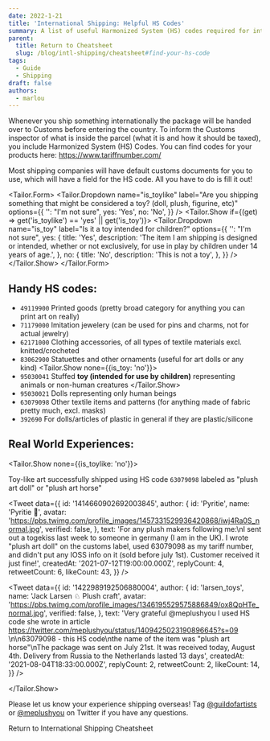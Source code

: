```yaml
---
date: 2022-1-21
title: 'International Shipping: Helpful HS Codes'
summary: A list of useful Harmonized System (HS) codes required for international shipments
parent:
  title: Return to Cheatsheet
  slug: /blog/intl-shipping/cheatsheet#find-your-hs-code
tags:
  - Guide
  - Shipping
draft: false
authors:
  - marlou
---
```


Whenever you ship something internationally the package will be handed over to Customs before entering the country. To inform the Customs inspector of what is inside the parcel (what it is and how it should be taxed), you include Harmonized System (HS) Codes. You can find codes for your products here: https://www.tariffnumber.com/

Most shipping companies will have default customs documents for you to use, which will have a field for the HS code. All you have to do is fill it out!

<Tailor.Form>
  <Tailor.Dropdown
    name="is_toylike"
    label="Are you shipping something that might be considered a toy? (doll, plush, figurine, etc)"
    options={{
      '': "I'm not sure",
      yes: 'Yes',
      no: 'No',
    }}
  />
  <Tailor.Show if={(get) => get('is_toylike') == 'yes' || get('is_toy')}>
    <Tailor.Dropdown
      name="is_toy"
      label="Is it a toy intended for children?"
      options={{
        '': "I'm not sure",
        yes: {
          title: 'Yes',
          description:
            'The item I am shipping is designed or intended, whether or not exclusively, for use in play by children under 14 years of age.',
        },
        no: {
          title: 'No',
          description: 'This is not a toy',
        },
      }}
    />
  </Tailor.Show>
</Tailor.Form>

## Handy HS codes:

- `49119900` Printed goods (pretty broad category for anything you can print art on really)
- `71179000` Imitation jewelery (can be used for pins and charms, not for actual jewelry)
- `62171000` Clothing accessories, of all types of textile materials excl. knitted/crocheted
- `83062900` Statuettes and other ornaments (useful for art dolls or any kind)
<Tailor.Show none={{is_toy: 'no'}}>
- `95030041` Stuffed **toy (intended for use by children)** representing animals or non-human creatures
</Tailor.Show>
- `95030021` Dolls representing only human beings
- `63079098` Other textile items and patterns (for anything made of fabric pretty much, excl. masks)
- `392690` For dolls/articles of plastic in general if they are plastic/silicone

## Real World Experiences:

<Tailor.Show none={{is_toylike: 'no'}}>

Toy-like art successfully shipped using HS code `63079098` labeled as "plush art doll" or "plush art horse"

<Tweet
  data={{
    id: '1414660902692003845',
    author: {
      id: 'Pyritie',
      name: 'Pyritie 🥧',
      avatar: 'https://pbs.twimg.com/profile_images/1457331529936420868/iwj4Ra0S_normal.jpg',
      verified: false,
    },
    text:
      'For any plush makers following me:\nI sent out a togekiss last week to someone in germany (I am in the UK). I wrote "plush art doll" on the customs label, used 63079098 as my tariff number, and didn\'t put any IOSS info on it (sold before july 1st). Customer received it just fine!',
    createdAt: '2021-07-12T19:00:00.000Z',
    replyCount: 4,
    retweetCount: 6,
    likeCount: 43,
  }}
/>

<Tweet
  data={{
    id: '1422989192506880004',
    author: {
      id: 'larsen_toys',
      name: 'Jack Larsen ♘ Plush craft',
      avatar: 'https://pbs.twimg.com/profile_images/1346195529575886849/ox8QpHTe_normal.jpg',
      verified: false,
    },
    text:
      'Very grateful @meplushyou I used HS code she wrote in article https://twitter.com/meplushyou/status/1409425023190896645?s=09 \n\n63079098 - this HS code\nthe name of the item was "plush art horse"\nThe package was sent on July 21st. It was received today, August 4th.  Delivery from Russia to the Netherlands lasted 13 days',
    createdAt: '2021-08-04T18:33:00.000Z',
    replyCount: 2,
    retweetCount: 2,
    likeCount: 14,
  }}
/>

</Tailor.Show>

Please let us know your experience shipping overseas! Tag [@guildofartists](https://twitter.com/guildofartists) or [@meplushyou](https://twitter.com/meplushyou) on Twitter if you have any questions.

<LinkTo href="/blog/intl-shipping/cheatsheet#find-your-hs-code" back>Return to International Shipping Cheatsheet</LinkTo>
